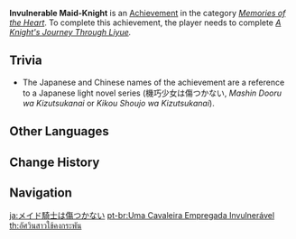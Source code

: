 {{Achievement Infobox
|title        = 
|id           = 84111
|order id     = 6410
|category     = Memories of the Heart
|description  = Listen to "A Knight's Journey Through Liyue" with Noelle.
|requirements = Complete ''[[A Knight's Journey Through Liyue]].''
|primogems    = 5
|tracking     = 
|hidden       = 1
|quest        = Knightly Exam Prep
|topic        = 
}}
'''Invulnerable Maid-Knight''' is an [[Achievement]] in the category ''[[Memories of the Heart]]''. To complete this achievement, the player needs to complete ''[[A Knight's Journey Through Liyue]].''

==Trivia==
*The Japanese and Chinese names of the achievement are a reference to a Japanese light novel series {{w|Unbreakable Machine-Doll}} (機巧少女は傷つかない, ''Mashin Dooru wa Kizutsukanai'' or ''Kikou Shoujo wa Kizutsukanai'').
<!--
==Video Guides==
{{EVT
|video1   = 
|caption1 = 
}}
-->

==Other Languages==
{{Other Languages
|en      = Invulnerable Maid-Knight
|zhs     = 女仆骑士不会受伤
|zhs_rm  = Nǚpū Qíshì Bùhuì Shòushāng
|zht     = 女僕騎士不會受傷
|zht_rm  = Nǚpū Qíshì Bùhuì Shòushāng
|zh_tl   = Maid-Knight Won't Get Hurt
|ja      = メイド騎士は傷つかない
|ja_rm   = Meido Kishi wa Kizutsukanai
|ja_tl   = Unbreakable Maid-Knight
|ko      = 메이드 기사는 다치지 않아요
|ko_rm   = Meideu Gisaneun Dachiji Anayo
|ko_tl   = Maid Knight Do Not Get Hurt
|es      = Caballera sin un rasguño
|es_tl   = Knight Without a Scratch
|fr      = Une servante intouchable
|fr_tl   = An Untouchable Maid
|ru      = Неуязвимая горничная-рыцарь
|ru_tl   = Invulnerable Maid-Knight
|th      = อัศวินสาวใช้คงกระพัน
|th_rm   = 
|th_tl   = 
|vi      = Kỵ Sĩ Hầu Gái Sẽ Không Bị Thương
|vi_tl   = 
|de      = Als Magd und Ritter unverletzlich
|de_tl   = As Maid and Knight Invulnerable
|id      = Knight Pelayan Tak Terkalahkan
|id_tl   = Unbeatable Maid-Knight
|pt      = Uma Cavaleira Empregada Invulnerável
|pt_tl   = 
|tr      = Yenilmez Hizmetçi Şövalye
|tr_tl   = 
|it      = Cavalier-servente invulnerabile
|it_tl   = 
}}

==Change History==
{{Change History|1.5}}
<!--
==References==
{{Reflist}}
-->
==Navigation==
{{Achievement Navbox|Memories of the Heart}}

[[ja:メイド騎士は傷つかない]]
[[pt-br:Uma Cavaleira Empregada Invulnerável]]
[[th:อัศวินสาวใช้คงกระพัน]]
